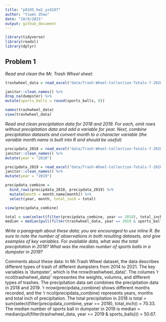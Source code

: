 ```yaml
---
title: "p8105_hw2_yz4187"
author: "Yiwen Zhao"
date: "10/9/2021"
output: github_document
---
```


```r
library(tidyverse)
library(readxl)
library(dplyr)
```

## Problem 1

*Read and clean the Mr. Trash Wheel sheet:*

```r
trashwheel_data = read_excel("data/Trash-Wheel-Collection-Totals-7-2020-2.xlsx", sheet = "Mr. Trash Wheel", range = "A2:N535", ) %>%                                                 

janitor::clean_names() %>% 
drop_na(dumpster) %>% 
mutate(sports_balls = round(sports_balls, 0))

names(trashwheel_data)
view(trashwheel_data)
```

*Read and clean precipitation data for 2018 and 2019. For each, omit rows without precipitation data and add a variable for year. Next, combine precipitation datasets and convert month to a character variable (the variable month.name is built into R and should be useful)*

```r
precipdata_2018 = read_excel("data/Trash-Wheel-Collection-Totals-7-2020-2.xlsx", sheet = "2018 Precipitation", range = "A2:B14") %>% 
janitor::clean_names() %>% 
mutate(year = "2018")

precipdata_2019 = read_excel("data/Trash-Wheel-Collection-Totals-7-2020-2.xlsx", sheet = "2019 Precipitation", range = "A2:B14") %>% 
janitor::clean_names() %>% 
mutate(year = "2019")

precipdata_combine = 
  bind_rows(precipdata_2018, precipdata_2019) %>%
  mutate(month = month.name[month]) %>% 
  select(year, month, total_inch = total)

view(precipdata_combine)

total = sum(select(filter(precipdata_combine, year == 2018), total_inch))
median = median(pull(filter(trashwheel_data, year == 2019 & sports_balls)))
```

*Write a paragraph about these data; you are encouraged to use inline R. Be sure to note the number of observations in both resulting datasets, and give examples of key variables. For available data, what was the total precipitation in 2018? What was the median number of sports balls in a dumpster in 2019?*

Comments about these data: In Mr.Trash Wheel dataset, the data describes different types of trash of different dumpsters from 2014 to 2021. The key variables is 'dumpster', which is the nrow(trashwheel_data)'. The columes 'r ncol(trashwheel_data)' representes the weights, volumns, and different types of trashes. 
The precipitation data set combines the precipitation data in 2018 and 2019. 'r nrow(precipdata_combine) shows different months recorded, and the 'r ncol(precipdata_combine) represents years, months and total inch of precipitation. The total precipitation in 2018 is total = sum(select(filter(precipdata_combine, year == 2018), total_inch)) = 70.33. The median number of sports ball in dumpster in 2019 is median = median(pull(filter(trashwheel_data, year == 2019 & sports_balls))) = 50.67.

